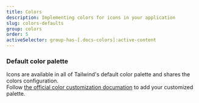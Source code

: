 ```yaml
---
title: Colors
description: Implementing colors for icons in your application
slug: colors-defaults
group: colors
order: 5
activeSelector: group-has-[.docs-colors]:active-content
---
```


### Default color palette

Icons are available in all of Tailwind's default color palette and shares the colors configuration.  
Follow [the official color customization documation](https://tailwindcss.com/docs/customizing-colors)
to add your customized palette.
